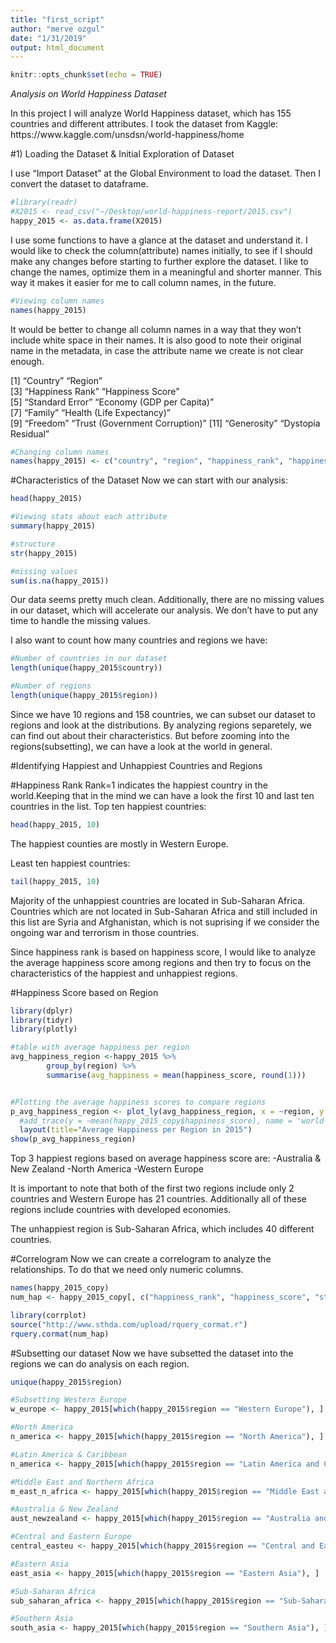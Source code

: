 ```yaml
---
title: "first_script"
author: "merve ozgul"
date: "1/31/2019"
output: html_document
---
```


```r
knitr::opts_chunk$set(echo = TRUE)
```


*Analysis on World Happiness Dataset *

In this project I will analyze World Happiness dataset, which has 155 countries and different attributes. I took the dataset from Kaggle: https://www.kaggle.com/unsdsn/world-happiness/home



#1) Loading the Dataset & Initial Exploration of Dataset

I use "Import Dataset" at the Global Environment to load the dataset. Then I convert the dataset to dataframe. 

```r
#library(readr)
#X2015 <- read_csv("~/Desktop/world-happiness-report/2015.csv")
happy_2015 <- as.data.frame(X2015)
```

I use some functions to have a glance at the dataset and understand it. I would like to check the column(attribute) names initially, to see if I should make any changes before starting to further explore the dataset. I like to change the names, optimize them in a meaningful and shorter manner. This way it makes it easier for me to call column names, in the future.
```r
#Viewing column names
names(happy_2015)
```
It would be better to change all column names in a way that they won't include white space in their names. It is also good to note their original name in the metadata, in case the attribute name we create is not clear enough.

 [1] "Country"                       "Region"                       
 [3] "Happiness Rank"                "Happiness Score"              
 [5] "Standard Error"                "Economy (GDP per Capita)"     
 [7] "Family"                        "Health (Life Expectancy)"     
 [9] "Freedom"                       "Trust (Government Corruption)"
[11] "Generosity"                    "Dystopia Residual"   

```r
#Changing column names
names(happy_2015) <- c("country", "region", "happiness_rank", "happiness_score", "std_error", "gdp_per_cpt", "family", "life_exp", "freedom", "trust_corruption", "generosity", "dystopia_residual")
```

#Characteristics of the Dataset
Now we can start with our analysis: 

```r
head(happy_2015)

#Viewing stats about each attribute
summary(happy_2015)

#structure
str(happy_2015)

#missing values 
sum(is.na(happy_2015))

```

Our data seems pretty much clean. Additionally, there are no missing values in our dataset, which will accelerate our analysis. We don't have to put any time to handle the missing values. 

I also want to count how many countries and regions we have: 
```r
#Number of countries in our dataset
length(unique(happy_2015$country))

#Number of regions
length(unique(happy_2015$region))
```

Since we have 10 regions and 158 countries, we can subset our dataset to regions and look at the distributions. By analyzing regions separetely, we can find out about their characteristics.
But before zooming into the regions(subsetting), we can have a look at the world in general.

#Identifying Happiest and Unhappiest Countries and Regions

#Happiness Rank 
Rank=1 indicates the happiest country in the world.Keeping that in the mind we can have a look the first 10 and last ten countries in the list.
Top ten happiest countries:
```r
head(happy_2015, 10)
```
The happiest counties are mostly in Western Europe. 

Least ten happiest countries:
```r
tail(happy_2015, 10)
```
Majority of the unhappiest countries are located in Sub-Saharan Africa. Countries which are not located in Sub-Saharan Africa and still included in this list are Syria and Afghanistan, which is not suprising if we consider the ongoing war and terrorism in those countries.

Since happiness rank is based on happiness score, I would like to analyze the average happiness score among regions and then try to focus on the characteristics of the happiest and unhappiest regions.

#Happiness Score based on Region
```r
library(dplyr)
library(tidyr)
library(plotly)

#table with average happiness per region
avg_happiness_region <-happy_2015 %>%
        group_by(region) %>%          
        summarise(avg_happiness = mean(happiness_score, round(1)))


#Plotting the average happiness scores to compare regions
p_avg_happiness_region <- plot_ly(avg_happiness_region, x = ~region, y = ~avg_happiness, type = 'bar', name = 'Average Happiness') %>% 
  #add_trace(y = ~mean(happy_2015_copy$happiness_score), name = 'world')%>%
  layout(title="Average Happiness per Region in 2015")
show(p_avg_happiness_region)

```
Top 3 happiest regions based on average happiness score are: 
 -Australia & New Zealand
 -North America 
 -Western Europe

It is important to note that both of the first two regions include only 2 countries and Western Europe has 21 countries. Additionally all of these regions include countries with developed economies.

The unhappiest region is Sub-Saharan Africa, which includes 40 different countries.

#Correlogram
Now we can create a correlogram to analyze the relationships. To do that we need only numeric columns.
```r
names(happy_2015_copy)
num_hap <- happy_2015_copy[, c("happiness_rank", "happiness_score", "std_error", "gdp_per_cpt", "family", "life_exp", "freedom", "trust_corruption", "generosity", "dystopia_residual")]
```

```r
library(corrplot)
source("http://www.sthda.com/upload/rquery_cormat.r")
rquery.cormat(num_hap)
```









#Subsetting our dataset
Now we have subsetted the dataset into the regions we can do analysis on each region.
```r
unique(happy_2015$region)

#Subsetting Western Europe
w_europe <- happy_2015[which(happy_2015$region == "Western Europe"), ]

#North America
n_america <- happy_2015[which(happy_2015$region == "North America"), ]

#Latin America & Caribbean
n_america <- happy_2015[which(happy_2015$region == "Latin America and Caribbean"), ]

#Middle East and Northern Africa
m_east_n_africa <- happy_2015[which(happy_2015$region == "Middle East and Northern Africa"), ]

#Australia & New Zealand
aust_newzealand <- happy_2015[which(happy_2015$region == "Australia and New Zealand"), ]

#Central and Eastern Europe
central_easteu <- happy_2015[which(happy_2015$region == "Central and Eastern Europe"), ]

#Eastern Asia
east_asia <- happy_2015[which(happy_2015$region == "Eastern Asia"), ]

#Sub-Saharan Africa
sub_saharan_africa <- happy_2015[which(happy_2015$region == "Sub-Saharan Africa"), ]

#Southern Asia
south_asia <- happy_2015[which(happy_2015$region == "Southern Asia"), ]

```




